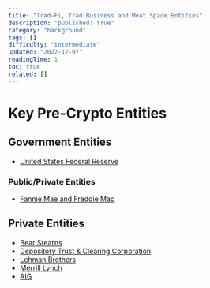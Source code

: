 ```yaml
---
title: "Trad-Fi, Trad-Business and Meat Space Entities"
description: "published: true"
category: "background"
tags: []
difficulty: "intermediate"
updated: "2022-12-07"
readingTime: 1
toc: true
related: []
---
```


# Key Pre-Crypto Entities

## Government Entities

*   [United States Federal Reserve](/background/federal-reserve)

### Public/Private Entities 

*   [Fannie Mae and Freddie Mac](/background/gse)

## Private Entities

*   [Bear Stearns](/background/bear-stearns)
*   [Depository Trust & Clearing Corporation](/concepts/settlement)
*   [Lehman Brothers](/background/lehman)
*   [Merrill Lynch](/background/merrill-lynch)
*   [AIG](/background/aig)
